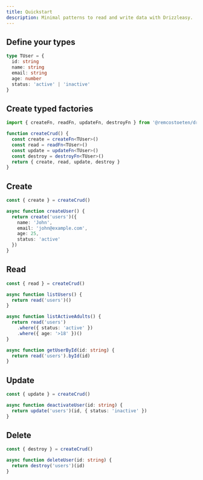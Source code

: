 ```yaml
---
title: Quickstart
description: Minimal patterns to read and write data with Drizzleasy.
---
```


## Define your types

```ts filename=types/user.ts
type TUser = {
  id: string
  name: string
  email: string
  age: number
  status: 'active' | 'inactive'
}
```

## Create typed factories

```ts filename=lib/crud.ts
import { createFn, readFn, updateFn, destroyFn } from '@remcostoeten/drizzleasy/server'

function createCrud() {
  const create = createFn<TUser>()
  const read = readFn<TUser>()
  const update = updateFn<TUser>()
  const destroy = destroyFn<TUser>()
  return { create, read, update, destroy }
}
```

## Create

```ts filename=app/actions/users.ts
const { create } = createCrud()

async function createUser() {
  return create('users')({
    name: 'John',
    email: 'john@example.com',
    age: 25,
    status: 'active'
  })
}
```

## Read

```ts filename=lib/read-users.ts
const { read } = createCrud()

async function listUsers() {
  return read('users')()
}

async function listActiveAdults() {
  return read('users')
    .where({ status: 'active' })
    .where({ age: '>18' })()
}

async function getUserById(id: string) {
  return read('users').byId(id)
}
```

## Update

```ts filename=app/actions/users.ts
const { update } = createCrud()

async function deactivateUser(id: string) {
  return update('users')(id, { status: 'inactive' })
}
```

## Delete

```ts filename=app/actions/users.ts
const { destroy } = createCrud()

async function deleteUser(id: string) {
  return destroy('users')(id)
}
```
